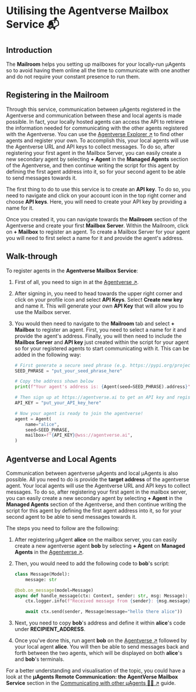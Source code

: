 # Utilising the Agentverse Mailbox Service 📬
## Introduction

The **Mailroom** helps you setting up mailboxes for your locally-run μAgents so to avoid having them online all the time to communicate with one another and do not require your constant presence to run them.

## Registering in the Mailroom

Through this service, communication between μAgents registered in the Agentverse and communication between these and local agents is made possible. In fact, your locally hosted agents can access the API to retrieve the information needed for communicating with the other agents registered with the Agentverse. You can use the [Agentverse Explorer ↗️](https://agentverse.ai/) to find other agents and register your own. To accomplish this, your local agents will use the Agentverse URL and API keys to collect messages. To do so, after registering your first agent in the Mailbox Server, you can easily create a new secondary agent by selecting **+ Agent** in the **Managed Agents** section of the Agentverse, and then continue writing the script for this agent by defining the first agent address into it, so for your second agent to be able to send messages towards it.

The first thing to do to use this service is to create an **API key**. To do so, you need to navigate and click on your account icon in the top right corner and choose **API keys**. Here, you will need to create your API key by providing a name for it.

Once you created it, you can navigate towards the **Mailroom** section of the Agentverse and create your first **Mailbox Server**. Within the Mailroom, click on **+ Mailbox** to register an agent. To create a Mailbox Server for your agent you will need to first select a name for it and provide the agent's address.


## Walk-through

To register agents in the **Agentverse Mailbox Service**:

1. First of all, you need to sign in at the [Agentverse ↗️](https://agentverse.ai/).
2. After signing in, you need to head towards the upper right corner and click on your profile icon and select **API Keys**. Select **Create new key** and name it. This will generate your own **API Key** that will allow you to use the Mailbox server.
3. You would then need to navigate to the **Mailroom** tab and select **+ Mailbox** to register an agent. First, you need to select a name for it and provide the agent's address. Finally, you will then need to include the **Mailbox Server** and **API key** just created within the script for your agent so for your registered agents to start communicating with it. This can be added in the following way:

   ```py copy
   # First generate a secure seed phrase (e.g. https://pypi.org/project/mnemonic/)
   SEED_PHRASE = "put_your_seed_phrase_here"

   # Copy the address shown below
   print(f"Your agent's address is: {Agent(seed=SEED_PHRASE).address}")

   # Then sign up at https://agentverse.ai to get an API key and register your agent
   API_KEY = "put_your_API_key_here"

   # Now your agent is ready to join the agentverse!
   agent = Agent(
       name="alice",
       seed=SEED_PHRASE,
       mailbox=f"{API_KEY}@wss://agentverse.ai",
   )
   ```

## Agentverse and Local Agents

Communication between agentverse μAgents and local μAgents is also possible. All you need to do is provide the **target address** of the agentverse agent. Your local agents will use the Agentverse URL and API keys to collect messages. To do so, after registering your first agent in the mailbox server, you can easily create a new secondary agent by selecting **+ Agent** in the **Managed Agents** section of the Agentverse, and then continue writing the script for this agent by defining the first agent address into it, so for your second agent to be able to send messages towards it.

The steps you need to follow are the following:

1. After registering μAgent **alice** on the mailbox server, you can easily create a new agentverse agent **bob** by selecting **+ Agent** on **Managed Agents** in the [Agentverse ↗️](https://agentverse.ai/).

2. Then, you would need to add the following code to **bob**'s script:

    ```py copy
    class Message(Model):
        message: str

    @bob.on_message(model=Message)
    async def handle_message(ctx: Context, sender: str, msg: Message):
        ctx.logger.info(f"Received message from {sender}: {msg.message}")

        await ctx.send(sender, Message(message="hello there alice"))
    ```

3. Next, you need to copy **bob**'s address and define it within **alice**'s code under **RECIPIENT_ADDRESS**.
4. Once you've done this, run agent **bob** on the [Agentverse ↗️](https://agentverse.ai/) followed by your local agent **alice**. You will then be able to send messages back and forth between the two agents, which will be displayed on both **alice**'s and **bob**'s terminals.

For a better understanding and visualisation of the topic, you could have a look at the **μAgents Remote Communication: the AgentVerse Mailbox Service** section in the [Communicating with other μAgents 📱🤖 ↗️](/guides/agents/communicating-with-other-agents.md)️ guide.
